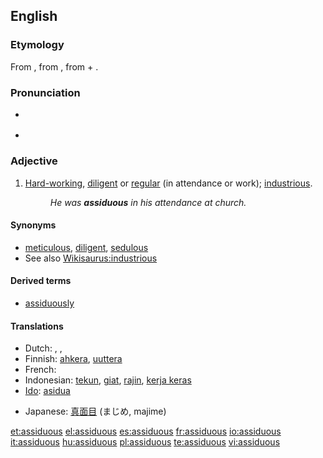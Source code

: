 ==English==

===Etymology===
From {{L.}} {{term|assiduus|lang=la}}, from {{term|assidere||to sit down to|lang=la}}, from {{term|ad||to|lang=la}} + {{term|sedere||to sit|lang=la}}.

===Pronunciation===
* {{a|UK}} {{IPA|/əˈsɪdʒ.jʊ.əs/}} {{SAMPA|/@"sIdZ.jU.@s/}}
* {{audio|en-us-assiduous.ogg|Audio (US)}}

===Adjective===
{{en-adj}}

# [[hard-working|Hard-working]], [[diligent]] or [[regular]] (in attendance or work); [[industrious]].
#: ''He was '''assiduous''' in his attendance at church.''

====Synonyms====
* [[meticulous]], [[diligent]], [[sedulous]]
* See also [[Wikisaurus:industrious]]

====Derived terms====
* [[assiduously]]

====Translations====
{{trans-top|hard-working, diligent}}
* Dutch: {{t|nl|ijverig}}, {{t|nl|vlijtig}}, {{t+|nl|betrouwbaar}}
* Finnish: [[ahkera]], [[uuttera]]
* French: {{t+|fr|assidu}}
* Indonesian: [[tekun]], [[giat]], [[rajin]], [[kerja keras]]
* [[Ido]]: [[asidua]]
{{trans-mid}}
* Japanese: [[真面目]] (まじめ, majime)
{{trans-bottom}}

[[et:assiduous]]
[[el:assiduous]]
[[es:assiduous]]
[[fr:assiduous]]
[[io:assiduous]]
[[it:assiduous]]
[[hu:assiduous]]
[[pl:assiduous]]
[[te:assiduous]]
[[vi:assiduous]]